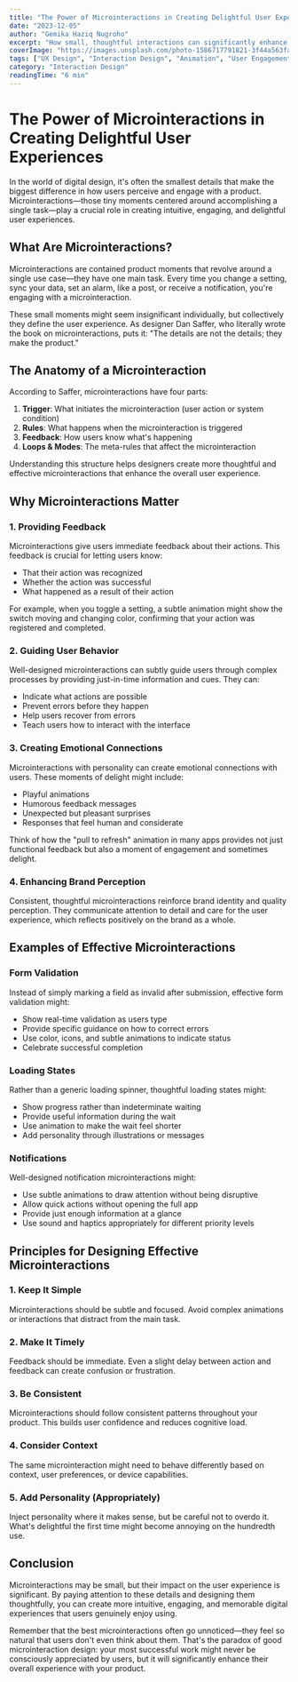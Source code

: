 ```yaml
---
title: "The Power of Microinteractions in Creating Delightful User Experiences"
date: "2023-12-05"
author: "Gemika Haziq Nugroho"
excerpt: "How small, thoughtful interactions can significantly enhance user engagement, provide feedback, and create memorable digital experiences."
coverImage: "https://images.unsplash.com/photo-1586717791821-3f44a563fa4c?ixlib=rb-4.0.3&ixid=MnwxMjA3fDB8MHxwaG90by1wYWdlfHx8fGVufDB8fHx8&auto=format&fit=crop&w=1000&q=80"
tags: ["UX Design", "Interaction Design", "Animation", "User Engagement"]
category: "Interaction Design"
readingTime: "6 min"
---
```


# The Power of Microinteractions in Creating Delightful User Experiences

In the world of digital design, it's often the smallest details that make the biggest difference in how users perceive and engage with a product. Microinteractions—those tiny moments centered around accomplishing a single task—play a crucial role in creating intuitive, engaging, and delightful user experiences.

## What Are Microinteractions?

Microinteractions are contained product moments that revolve around a single use case—they have one main task. Every time you change a setting, sync your data, set an alarm, like a post, or receive a notification, you're engaging with a microinteraction.

These small moments might seem insignificant individually, but collectively they define the user experience. As designer Dan Saffer, who literally wrote the book on microinteractions, puts it: "The details are not the details; they make the product."

## The Anatomy of a Microinteraction

According to Saffer, microinteractions have four parts:

1. **Trigger**: What initiates the microinteraction (user action or system condition)
2. **Rules**: What happens when the microinteraction is triggered
3. **Feedback**: How users know what's happening
4. **Loops & Modes**: The meta-rules that affect the microinteraction

Understanding this structure helps designers create more thoughtful and effective microinteractions that enhance the overall user experience.

## Why Microinteractions Matter

### 1. Providing Feedback

Microinteractions give users immediate feedback about their actions. This feedback is crucial for letting users know:
- That their action was recognized
- Whether the action was successful
- What happened as a result of their action

For example, when you toggle a setting, a subtle animation might show the switch moving and changing color, confirming that your action was registered and completed.

### 2. Guiding User Behavior

Well-designed microinteractions can subtly guide users through complex processes by providing just-in-time information and cues. They can:
- Indicate what actions are possible
- Prevent errors before they happen
- Help users recover from errors
- Teach users how to interact with the interface

### 3. Creating Emotional Connections

Microinteractions with personality can create emotional connections with users. These moments of delight might include:
- Playful animations
- Humorous feedback messages
- Unexpected but pleasant surprises
- Responses that feel human and considerate

Think of how the "pull to refresh" animation in many apps provides not just functional feedback but also a moment of engagement and sometimes delight.

### 4. Enhancing Brand Perception

Consistent, thoughtful microinteractions reinforce brand identity and quality perception. They communicate attention to detail and care for the user experience, which reflects positively on the brand as a whole.

## Examples of Effective Microinteractions

### Form Validation

Instead of simply marking a field as invalid after submission, effective form validation might:
- Show real-time validation as users type
- Provide specific guidance on how to correct errors
- Use color, icons, and subtle animations to indicate status
- Celebrate successful completion

### Loading States

Rather than a generic loading spinner, thoughtful loading states might:
- Show progress rather than indeterminate waiting
- Provide useful information during the wait
- Use animation to make the wait feel shorter
- Add personality through illustrations or messages

### Notifications

Well-designed notification microinteractions might:
- Use subtle animations to draw attention without being disruptive
- Allow quick actions without opening the full app
- Provide just enough information at a glance
- Use sound and haptics appropriately for different priority levels

## Principles for Designing Effective Microinteractions

### 1. Keep It Simple

Microinteractions should be subtle and focused. Avoid complex animations or interactions that distract from the main task.

### 2. Make It Timely

Feedback should be immediate. Even a slight delay between action and feedback can create confusion or frustration.

### 3. Be Consistent

Microinteractions should follow consistent patterns throughout your product. This builds user confidence and reduces cognitive load.

### 4. Consider Context

The same microinteraction might need to behave differently based on context, user preferences, or device capabilities.

### 5. Add Personality (Appropriately)

Inject personality where it makes sense, but be careful not to overdo it. What's delightful the first time might become annoying on the hundredth use.

## Conclusion

Microinteractions may be small, but their impact on the user experience is significant. By paying attention to these details and designing them thoughtfully, you can create more intuitive, engaging, and memorable digital experiences that users genuinely enjoy using.

Remember that the best microinteractions often go unnoticed—they feel so natural that users don't even think about them. That's the paradox of good microinteraction design: your most successful work might never be consciously appreciated by users, but it will significantly enhance their overall experience with your product.
